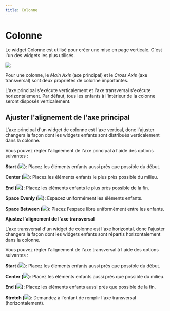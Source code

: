 ```yaml
---
title: Colonne
---
```

# Colonne

Le widget Colonne est utilisé pour créer une mise en page verticale. C'est l'un des widgets les plus utilisés.

![](https://fftefqqvfkkewuokofds.supabase.co/storage/v1/object/public/theta-assets/docs/column/Frame%20378.png)

Pour une colonne, le *Main Axis* (axe principal) et le *Cross Axis* (axe transversal) sont deux propriétés de colonne importantes.

L'axe principal s'exécute verticalement et l'axe transversal s'exécute horizontalement. Par défaut, tous les enfants à l'intérieur de la colonne seront disposés verticalement.

## Ajuster l'alignement de l'axe principal

L'axe principal d'un widget de colonne est l'axe vertical, donc l'ajuster changera la façon dont les widgets enfants sont distribués verticalement dans la colonne.

Vous pouvez régler l'alignement de l'axe principal à l'aide des options suivantes :

**Start (<img
  src="https://fftefqqvfkkewuokofds.supabase.co/storage/v1/object/public/theta-assets/docs/column/Start.png"
  style="display: inline-block; margin: 0 auto; max-width: 32px">)**: Placez les éléments enfants aussi près que possible du début.

**Center (<img
  src="https://fftefqqvfkkewuokofds.supabase.co/storage/v1/object/public/theta-assets/docs/column/center.png"
  style="display: inline-block; margin: 0 auto; max-width: 32px">)**: Placez les éléments enfants le plus près possible du milieu.

**End (<img
  src="https://fftefqqvfkkewuokofds.supabase.co/storage/v1/object/public/theta-assets/docs/column/end.png"
  style="display: inline-block; margin: 0 auto; max-width: 32px">)**: Placez les éléments enfants le plus près possible de la fin.

**Space Evenly (<img
  src="https://fftefqqvfkkewuokofds.supabase.co/storage/v1/object/public/theta-assets/docs/column/space%20evenly.png"
  style="display: inline-block; margin: 0 auto; max-width: 32px">)**: Espacez uniformément les éléments enfants.

**Space Between (<img
  src="https://fftefqqvfkkewuokofds.supabase.co/storage/v1/object/public/theta-assets/docs/column/space%20between.png"
  style="display: inline; max-width: 32px">)**: Placez l'espace libre uniformément entre les enfants.

****Ajustez l'alignement de l'axe transversal****

L'axe transversal d'un widget de colonne est l'axe horizontal, donc l'ajuster changera la façon dont les widgets enfants sont répartis horizontalement dans la colonne.

Vous pouvez régler l'alignement de l'axe transversal à l'aide des options suivantes :

**Start (<img
  src="https://fftefqqvfkkewuokofds.supabase.co/storage/v1/object/public/theta-assets/docs/column/Start.png"
  style="display: inline-block; margin: 0 auto; max-width: 32px">)**: Placez les éléments enfants aussi près que possible du début.

**Center (<img
  src="https://fftefqqvfkkewuokofds.supabase.co/storage/v1/object/public/theta-assets/docs/column/center.png"
  style="display: inline-block; margin: 0 auto; max-width: 32px">)**: Placez les éléments enfants aussi près que possible du milieu.

**End (<img
  src="https://fftefqqvfkkewuokofds.supabase.co/storage/v1/object/public/theta-assets/docs/column/space%20evenly.png"
  style="display: inline-block; margin: 0 auto; max-width: 32px">)**: Placez les éléments enfants aussi près que possible de la fin.

**Stretch (<img
  src="https://fftefqqvfkkewuokofds.supabase.co/storage/v1/object/public/theta-assets/docs/column/strech.png"
  style="display: inline; max-width: 32px">)**: Demandez à l'enfant de remplir l'axe transversal (horizontalement).
